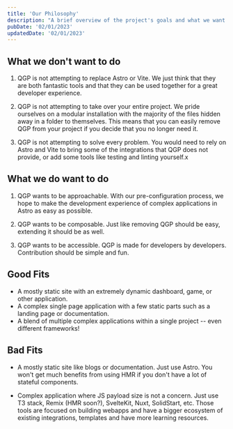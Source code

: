 ```yaml
---
title: 'Our Philosophy'
description: "A brief overview of the project's goals and what we want to achieve."
pubDate: '02/01/2023'
updatedDate: '02/01/2023'
---
```


## What we don't want to do

1. QGP is not attempting to replace Astro or Vite. We just think that they are both fantastic tools
   and that they can be used together for a great developer experience.

2. QGP is not attempting to take over your entire project. We pride ourselves on a modular
   installation with the majority of the files hidden away in a folder to themselves. This means that
   you can easily remove QGP from your project if you decide that you no longer need it.

3. QGP is not attempting to solve every problem. You would need to rely on Astro and Vite to bring some of the integrations that QGP does not provide, or add some tools like testing and linting yourself.x

## What we do want to do

1. QGP wants to be approachable. With our pre-configuration process, we hope to make the development experience of complex applications in Astro as easy as possible.

2. QGP wants to be composable. Just like removing QGP should be easy, extending it should be as well.

3. QGP wants to be accessible. QGP is made for developers by developers. Contribution should be simple and fun.

## Good Fits

- A mostly static site with an extremely dynamic dashboard, game, or other application.
- A complex single page application with a few static parts such as a landing page or
  documentation.
- A blend of multiple complex applications within a single project -- even different
  frameworks!

## Bad Fits

- A mostly static site like blogs or documentation. Just use Astro. You won't get much benefits from using HMR if you don't have a lot of stateful components.

- Complex application where JS payload size is not a concern. Just use T3 stack, Remix (HMR soon?), SvelteKit, Nuxt, SolidStart, etc. Those tools are focused on building webapps and have a bigger ecosystem of existing integrations, templates and have more learning resources.
